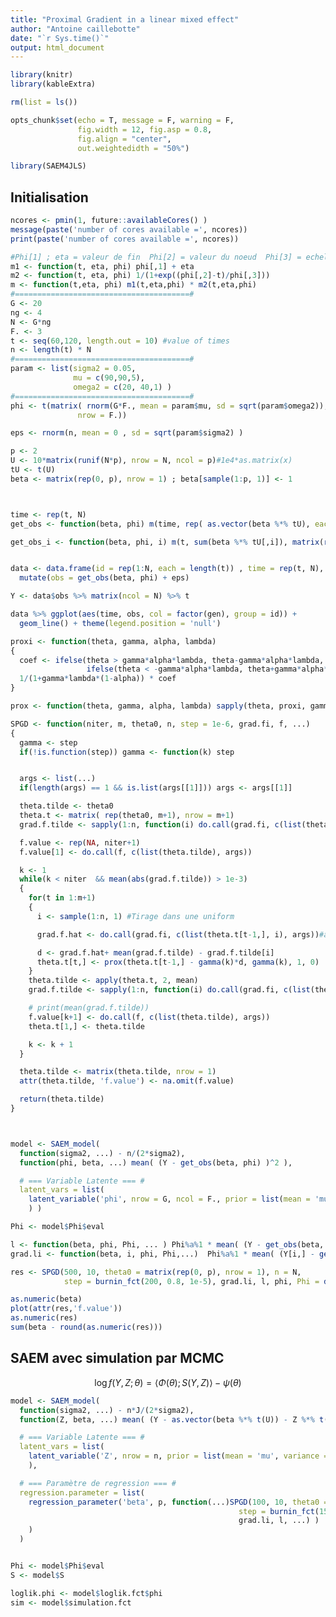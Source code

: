 ```yaml
---
title: "Proximal Gradient in a linear mixed effect"
author: "Antoine caillebotte"
date: "`r Sys.time()`"
output: html_document
---
```


<style type="text/css">
.main-container {
  max-width: 1000px;
  margin-left: auto;
  margin-right: auto;
}
</style>
  
```r
library(knitr)
library(kableExtra)

rm(list = ls())

opts_chunk$set(echo = T, message = F, warning = F,
               fig.width = 12, fig.asp = 0.8,
               fig.align = "center",
               out.weightedidth = "50%")

library(SAEM4JLS)
```

## Initialisation

```r
ncores <- pmin(1, future::availableCores() )
message(paste('number of cores available =', ncores))
print(paste('number of cores available =', ncores))
```

```r
#Phi[1] ; eta = valeur de fin  Phi[2] = valeur du noeud  Phi[3] = echelle
m1 <- function(t, eta, phi) phi[,1] + eta
m2 <- function(t, eta, phi) 1/(1+exp((phi[,2]-t)/phi[,3]))
m <- function(t,eta, phi) m1(t,eta,phi) * m2(t,eta,phi)
#=======================================#
G <- 20
ng <- 4
N <- G*ng
F. <- 3
t <- seq(60,120, length.out = 10) #value of times
n <- length(t) * N
#=======================================#
param <- list(sigma2 = 0.05,
              mu = c(90,90,5),
              omega2 = c(20, 40,1) )
#=======================================#
phi <- t(matrix( rnorm(G*F., mean = param$mu, sd = sqrt(param$omega2)),
               nrow = F.))

eps <- rnorm(n, mean = 0 , sd = sqrt(param$sigma2) )

p <- 2
U <- 10*matrix(runif(N*p), nrow = N, ncol = p)#1e4*as.matrix(x)
tU <- t(U)
beta <- matrix(rep(0, p), nrow = 1) ; beta[sample(1:p, 1)] <- 1



time <- rep(t, N)
get_obs <- function(beta, phi) m(time, rep( as.vector(beta %*% tU), each = length(t)), apply(phi, 2, rep, each = ng* length(t)))

get_obs_i <- function(beta, phi, i) m(t, sum(beta %*% tU[,i]), matrix(rep(phi[(i-1)%%G+1,], each = length(t)),ncol = F.) )


data <- data.frame(id = rep(1:N, each = length(t)) , time = rep(t, N), gen = rep(1:G, each = ng*length(t))) %>%
  mutate(obs = get_obs(beta, phi) + eps)

Y <- data$obs %>% matrix(ncol = N) %>% t
```

```r

data %>% ggplot(aes(time, obs, col = factor(gen), group = id)) +
  geom_line() + theme(legend.position = 'null')
```






```r

proxi <- function(theta, gamma, alpha, lambda)
{
  coef <- ifelse(theta > gamma*alpha*lambda, theta-gamma*alpha*lambda,
                 ifelse(theta < -gamma*alpha*lambda, theta+gamma*alpha*lambda, 0))
  1/(1+gamma*lambda*(1-alpha)) * coef
}

prox <- function(theta, gamma, alpha, lambda) sapply(theta, proxi, gamma, alpha, lambda)

SPGD <- function(niter, m, theta0, n, step = 1e-6, grad.fi, f, ...)
{
  gamma <- step
  if(!is.function(step)) gamma <- function(k) step


  args <- list(...)
  if(length(args) == 1 && is.list(args[[1]])) args <- args[[1]]

  theta.tilde <- theta0
  theta.t <- matrix( rep(theta0, m+1), nrow = m+1)
  grad.f.tilde <- sapply(1:n, function(i) do.call(grad.fi, c(list(theta.tilde, i), args)))

  f.value <- rep(NA, niter+1)
  f.value[1] <- do.call(f, c(list(theta.tilde), args))

  k <- 1
  while(k < niter  && mean(abs(grad.f.tilde)) > 1e-3)
  {
    for(t in 1:m+1)
    {
      i <- sample(1:n, 1) #Tirage dans une uniform

      grad.f.hat <- do.call(grad.fi, c(list(theta.t[t-1,], i), args))#approxMCMC()

      d <- grad.f.hat+ mean(grad.f.tilde) - grad.f.tilde[i]
      theta.t[t,] <- prox(theta.t[t-1,] - gamma(k)*d, gamma(k), 1, 0)
    }
    theta.tilde <- apply(theta.t, 2, mean)
    grad.f.tilde <- sapply(1:n, function(i) do.call(grad.fi, c(list(theta.tilde, i), args)))

    # print(mean(grad.f.tilde))
    f.value[k+1] <- do.call(f, c(list(theta.tilde), args))
    theta.t[1,] <- theta.tilde

    k <- k + 1
  }

  theta.tilde <- matrix(theta.tilde, nrow = 1)
  attr(theta.tilde, 'f.value') <- na.omit(f.value)

  return(theta.tilde)
}



model <- SAEM_model(
  function(sigma2, ...) - n/(2*sigma2),
  function(phi, beta, ...) mean( (Y - get_obs(beta, phi) )^2 ),

  # === Variable Latente === #
  latent_vars = list(
    latent_variable('phi', nrow = G, ncol = F., prior = list(mean = 'mu', variance = 'omega2'))
    ) )

Phi <- model$Phi$eval

l <- function(beta, phi, Phi, ... ) Phi%a%1 * mean( (Y - get_obs(beta, phi) )^2 ) /n
grad.li <- function(beta, i, phi, Phi,...)  Phi%a%1 * mean( (Y[i,] - get_obs_i(beta, phi, i) ) )* U[i,] /n
```

```r
res <- SPGD(500, 10, theta0 = matrix(rep(0, p), nrow = 1), n = N,
            step = burnin_fct(200, 0.8, 1e-5), grad.li, l, phi, Phi = do.call(Phi, param))

as.numeric(beta)
plot(attr(res,'f.value'))
as.numeric(res)
sum(beta - round(as.numeric(res)))
```



## SAEM avec simulation par MCMC
$$\log f(Y, Z ; \theta) = \langle \Phi(\theta) ; S(Y,Z) \rangle - \psi(\theta)$$

```r

model <- SAEM_model(
  function(sigma2, ...) - n*J/(2*sigma2),
  function(Z, beta, ...) mean( (Y - as.vector(beta %*% t(U)) - Z %*% t(time) )^2 ),

  # === Variable Latente === #
  latent_vars = list(
    latent_variable('Z', nrow = n, prior = list(mean = 'mu', variance = 'rho2'))
    ),

  # === Paramètre de regression === #
  regression.parameter = list(
    regression_parameter('beta', p, function(...)SPGD(100, 10, theta0 = beta[[1]],
                                                   step = burnin_fct(15, 0.8, 1e-5),
                                                   grad.li, l, ...) )
    )
  )


Phi <- model$Phi$eval
S <- model$S

loglik.phi <- model$loglik.fct$phi
sim <- model$simulation.fct
```
